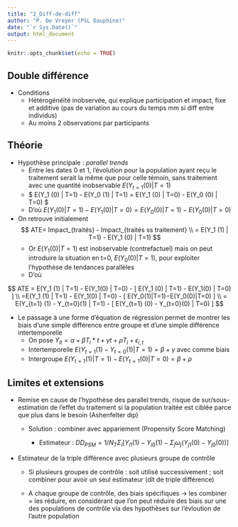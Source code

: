```yaml
---
title: "2_Diff-de-diff"
author: "P. De Vreyer (PSL Dauphine)"
date: "`r Sys.Date()`"
output: html_document
---
```


```r
knitr::opts_chunk$set(echo = TRUE)
```

## Double différence

-   Conditions
    -   Hétérogénéïté inobservée, qui explique participation et impact, fixe et additive (pas de variation au cours du temps mm si diff entre individus)
    -   Au moins 2 observations par participants

## Théorie

-   Hypothèse principale : *parallel trends*
    -   Entre les dates 0 et 1, l'évolution pour la population ayant reçu le traitement serait la même que pour celle témoin, sans traitement avec une quantité inobservable $E(Y_{t=1} (0) | T=1)$
    -   \$ E(Y_1 (0) \| T=1) - E(Y_0 (1) \| T=1) = E(Y_1 (0) \| T=0) - E(Y_0 (0) \| T=0) \$
    -   D'où $E(Y_1 (0) | T=1) - E(Y_1 (0) | T=0) = E(Y_0 (0) | T=1) - E(Y_0 (0) | T=0)$
-   On retrouve initialement$$
    ATE= Impact_{traités} - Impact_{traités ss traitement}
    \\
    = E(Y_1 (1) | T=1) - E(Y_1 (0) | T=1)
    $$
    -   Or $E(Y_1 (0) | T=1)$ est inobservable (contrefactuel) mais on peut introduire la situation en t=0, $E(Y_0(0) | T=1)$, pour exploiter l'hypothèse de tendances parallèles
    -   D'où

$$
ATE = E(Y_1 (1) | T=1) - E(Y_1(0) | T=0) - [ E(Y_1 (0) | T=1) - E(Y_1(0) | T=0) ]
\\
=E(Y_1 (1) | T=1) - E(Y_1(0) | T=0) - [ E(Y_0(1)|T=1)−E(Y_0(0)|T=0) ]
\\
= E(Y_{t=1} (1) - Y_{t=0}(1) | T=1) - [ E(Y_{t=1} (0) - Y_{t=0}(0) | T=0) ] $$

-   Le passage à une forme d'équation de régression permet de montrer les biais d'une simple différence entre groupe et d'une simple différence intertemporelle
    -   On pose $Y_{it} = \alpha + \beta T_i*t + \gamma t + \rho T_i + \epsilon_{i,t}$
    -   Intertemporelle $E(Y_{t=1} (1) - Y_{t=0}(1) | T=1) = \beta + \gamma$ avec \gamma comme biais
    -   Intergroupe $E(Y_{t=1} (1) |T=1) - E(Y_{t=1}(0) | T=0) = \beta + \rho$

## Limites et extensions

-   Remise en cause de l'hypothèse des parallel trends, risque de sur/sous-estimation de l'effet du traitement si la population traitée est ciblée parce que plus dans le besoin (Ashenfelter dip)

    -   Solution : combiner avec appariement (Propensity Score Matching)

        -   Estimateur : $DD_{PSM} = 1/N_T \Sigma_i [Y_{i1}(1) - Y_{i0}(1) - \Sigma_j \omega_j (Y_{j1}(0) - Y_{j0}(0) ) ]$

-   Estimateur de la triple différence avec plusieurs groupe de contrôle

    -   Si plusieurs groupes de contrôle : soit utilisé successivement ; soit combiner pour avoir un seul estimateur (dit de triple différence)

    -   A chaque groupe de contrôle, des biais spécifiques -\> les combiner = les réduire, en considérant que l'on peut réduire des biais sur une des populations de contrôle via des hypothèses sur l'évloution de l'autre population
